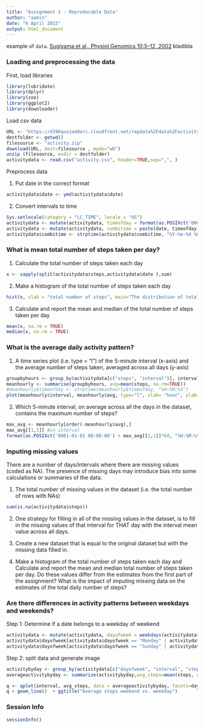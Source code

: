 ```yaml
---
title: "Assignment 1 - Reproducable Data"
author: "aamin"
date: "6 April 2015"
output: html_document
---
```


example of `data`.
[Sugiyama et al., Physiol Genomics 10:5&ndash;12,
2002](http://www.ncbi.nlm.nih.gov/pubmed/12118100)
bladibla



### Loading and preprocessing the data

First, load libraries
```r
library(lubridate)
library(dplyr)
library(zoo)
library(ggplot2)
library(downloader)
```


Load csv data
```r

URL <- "https://d396qusza40orc.cloudfront.net/repdata%2Fdata%2Factivity.zip"
destfolder <- getwd()
filesource <- "activity.zip"
download(URL, dest=filesource , mode="wb") 
unzip (filesource, exdir = destfolder)
activitydata <- read.csv("activity.csv", header=TRUE,sep=",", )  

```


Preprocess data

1. Put date in the correct format
```r
activitydata$date <- ymd(activitydata$date)
```

2. Convert intervals to time
```r
Sys.setlocale(category = "LC_TIME", locale = "US")
activitydata <- mutate(activitydata, timeofday = format(as.POSIXct('0001-01-01 00:00:00') + interval*60, "%H:%M:%S")) # convert minutes into seconds, and convert to 24 hours time
activitydata <- mutate(activitydata, combitime = paste(date, timeofday))
activitydata$combitime <- strptime(activitydata$combitime, "%Y-%m-%d %H:%M:%S")

```

### What is mean total number of steps taken per day?

1. Calculate the total number of steps taken each day
```r
x <- sapply(split(activitydata$steps,activitydata$date ),sum)
```

2.  Make a histogram of the total number of steps taken each day
```r
hist(x, xlab = "total number of steps", main="The distribution of total numbers of steps each day")
```

3. Calculate and report the mean and median of the total number of steps taken per day
```r
mean(x, na.rm = TRUE)
median(x, na.rm = TRUE)
```


### What is the average daily activity pattern?

1. A time series plot (i.e. type = "l") of the 5-minute interval (x-axis) and the average number of steps taken, averaged across all days (y-axis)
```r
groupbyhours <- group_by(activitydata[c("steps", "interval")], interval)
meanhourly <- summarise(groupbyhours, avg=mean(steps, na.rm=TRUE))
#meanhourly$timeofday <- strptime(meanhourly$timeofday, "%H:%M:%S")
plot(meanhourly$interval, meanhourly$avg, type="l", xlab= "hour", ylab= "steps", col="black" , lwd=1)     

```

2. Which 5-minute interval, on average across all the days in the dataset, contains the maximum number of steps?

```r
max_avg <- meanhourly[order(-meanhourly$avg),]
max_avg[[1,1]] #in interval
format(as.POSIXct('0001-01-01 00:00:00') + max_avg[[1,1]]*60, "%H:%M:%S") #in time format

```

### Inputing missing values
There are a number of days/intervals where there are missing values (coded as NA). The presence of missing days may introduce bias into some calculations or summaries of the data.

1. The total number of missing values in the dataset (i.e. the total number of rows with NAs)

```r
sum(is.na(activitydata$steps))
```

2. One strategy for filling in all of the missing values in the dataset, is to fill in the missing values of that interval for THAT day with the interval mean value across all days.





3. Create a new dataset that is equal to the original dataset but with the missing data filled in.

4. Make a histogram of the total number of steps taken each day and Calculate and report the mean and median total number of steps taken per day. Do these values differ from the estimates from the first part of the assignment? What is the impact of imputing missing data on the estimates of the total daily number of steps?



### Are there differences in activity patterns between weekdays and weekends?


Step 1: Determine if a date belongs to a weekday of weekend
```r
activitydata <- mutate(activitydata, dayofweek = weekdays(activitydata$date))
activitydata$dayofweek[activitydata$dayofweek == "Monday" | activitydata$dayofweek == "Tuesday"  | activitydata$dayofweek == "Wednesday"  | activitydata$dayofweek == "Thursday" | activitydata$dayofweek == "Friday"] <- "weekday"
activitydata$dayofweek[activitydata$dayofweek == "Sunday" | activitydata$dayofweek == "Saturday"] <- "weekend"
```

Step 2: split data and generate image
```r
activitybyday <- group_by(activitydata[c("dayofweek", "interval", "steps")],dayofweek,interval)
averageactivitybyday <- summarize(activitybyday,avg_steps=mean(steps, na.rm=TRUE)) 

q <- qplot(interval, avg_steps, data = averageactivitybyday, facets=dayofweek~., geom=c("point","smooth"), method="lm")
q + geom_line()  + ggtitle("Average steps weekend vs. weekday")
```

### Session Info

```r
sessionInfo()
```

